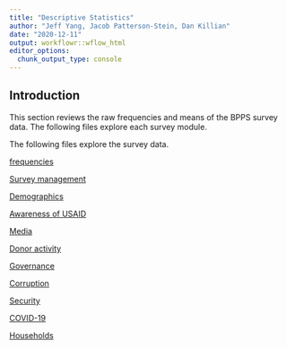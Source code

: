 ```yaml
---
title: "Descriptive Statistics"
author: "Jeff Yang, Jacob Patterson-Stein, Dan Killian"
date: "2020-12-11"
output: workflowr::wflow_html
editor_options:
  chunk_output_type: console
---
```


## Introduction

This section reviews the raw frequencies and means of the BPPS survey data. The following files explore each survey module. 

The following files explore the survey data. 

[frequencies](frequencies.html)

[Survey management](module-A.html)

[Demographics](demographics.html)

[Awareness of USAID](module-B.html)

[Media](module-C.html)

[Donor activity](module-D.html)

[Governance](module-E.html)

[Corruption](module-F.html)

[Security](module-G.html)

[COVID-19](module-H.html)

[Households](module-I.html)
